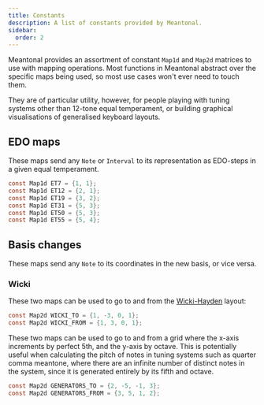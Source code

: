 ```yaml
---
title: Constants
description: A list of constants provided by Meantonal.
sidebar:
  order: 2
---
```


Meantonal provides an assortment of constant `Map1d` and `Map2d` matrices to use with mapping operations. Most functions in Meantonal abstract over the specific maps being used, so most use cases won't ever need to touch them.

They are of particular utility, however, for people playing with tuning systems other than 12-tone equal temperament, or building graphical visualisations of generalised keyboard layouts.

## EDO maps

These maps send any `Note` or `Interval` to its representation as EDO-steps in a given equal temperament.

```c
const Map1d ET7 = {1, 1};
const Map1d ET12 = {2, 1};
const Map1d ET19 = {3, 2};
const Map1d ET31 = {5, 3};
const Map1d ET50 = {5, 3};
const Map1d ET55 = {5, 4};
```

## Basis changes

These maps send any `Note` to its coordinates in the new basis, or vice versa.

### Wicki

These two maps can be used to go to and from the [Wicki-Hayden](https://en.wikipedia.org/wiki/Wicki%E2%80%93Hayden_note_layout) layout:

```c
const Map2d WICKI_TO = {1, -3, 0, 1};
const Map2d WICKI_FROM = {1, 3, 0, 1};
```

These two maps can be used to go to and from a grid where the x-axis increments by perfect 5th, and the y-axis by octave. This is potentially useful when calculating the pitch of notes in tuning systems such as quarter comma meantone, where there are an infinite number of distinct notes in the system, since it is generated entirely by its fifth and octave.

```c
const Map2d GENERATORS_TO = {2, -5, -1, 3};
const Map2d GENERATORS_FROM = {3, 5, 1, 2};
```


